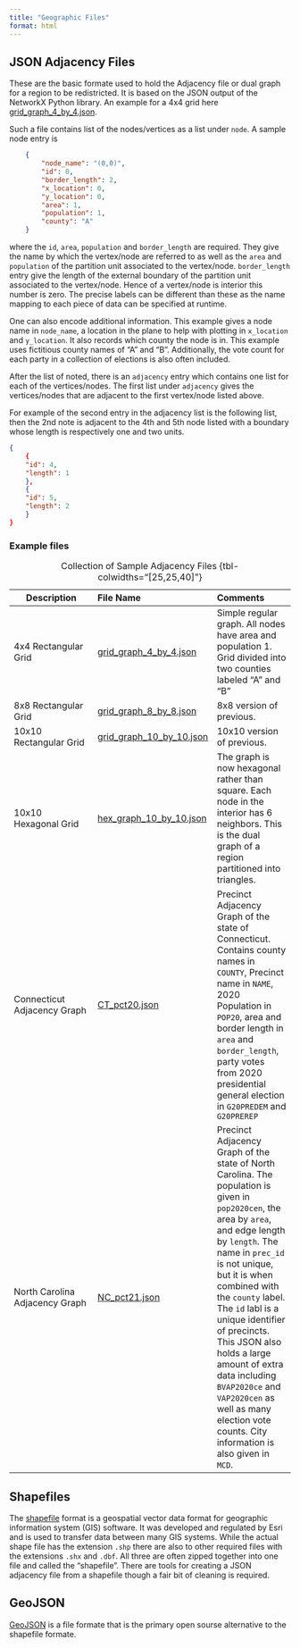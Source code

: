 ```yaml
---
title: "Geographic Files"
format: html
---
```

## JSON Adjacency Files {#sec-json-adjacency-files}

These are the basic formate used to hold the Adjacency file or dual graph for a region to be redistricted. It is based on the JSON output of the NetworkX Python library. An example for a 4x4 grid here [grid_graph_4_by_4.json](Geo/Adjacency/grid_graph_4_by_4.json). 

Such a file contains  list of the nodes/vertices as a list under `node`. A sample node entry is
```JSON
    {
        "node_name": "(0,0)",
        "id": 0,
        "border_length": 2,
        "x_location": 0,
        "y_location": 0,
        "area": 1,
        "population": 1,
        "county": "A"
    }
```
where the `id`, `area`, `population` and `border_length` are required. They give the name by which the vertex/node are referred to as well as the `area` and `population` of the partition unit associated to the vertex/node. `border_length` entry give the length of the external boundary of the partition unit associated to the vertex/node. Hence of a vertex/node is interior this number is zero. The precise labels can be different than these as the name mapping to each piece of data can be specified at runtime.

One can also encode additional information. This example gives a node name in `node_name`, a location in the plane to help with plotting in `x_location` and `y_location`. It also records which county the node is in. This example uses fictitious county names of "A" and "B". Additionally, the vote count for each party in a collection of elections is also often included. 

After the list of noted, there is an `adjacency` entry which contains one list for each of the vertices/nodes. The first list under `adjacency` gives the vertices/nodes that are adjacent to the first vertex/node listed above. 

For example of the second entry in the adjacency list is the following list, then the 2nd note is adjacent to the 4th and 5th node listed with a boundary whose length is respectively one and two units.
```JSON
{
    {
    "id": 4,
    "length": 1
    },
    {
    "id": 5,
    "length": 2
    }
}
```

### Example files

| Description | File Name | Comments  |
|---------|:-----|:------|
| 4x4 Rectangular Grid | [grid_graph_4_by_4.json](Geo/Adjacency/grid_graph_4_by_4.json)| Simple regular graph. All nodes have area and population 1. Grid divided into two counties labeled "A" and "B"  |
| 8x8 Rectangular Grid   | [grid_graph_8_by_8.json](Geo/Adjacency/grid_graph_8_by_8.json) |    8x8 version of previous. | 
| 10x10 Rectangular Grid  | [grid_graph_10_by_10.json](Geo/Adjacency/grid_graph_10_by_10.json)  |   10x10 version of previous. | 
| 10x10 Hexagonal Grid    | [hex_graph_10_by_10.json](Geo/Adjacency/hex_graph_10_by_10.json)   | The graph is now hexagonal rather than square. Each node in the interior has 6 neighbors. This is the dual graph of a region partitioned into triangles.  | 
| Connecticut Adjacency Graph  | [CT_pct20.json](Geo/Adjacency/CT_pct20.json)| Precinct Adjacency Graph of the state of Connecticut. Contains county names in `COUNTY`, Precinct name in `NAME`, 2020 Population in `POP20`, area and border length in `area` and `border_length`, party votes from 2020 presidential general election in `G20PREDEM` and `G20PREREP` |
| North Carolina Adjacency Graph | [NC_pct21.json](Geo/Adjacency/NC_pct21.json) | Precinct Adjacency Graph of the state of North Carolina. The population is given in `pop2020cen`, the area by `area`, and edge length by `length`. The name in `prec_id` is not unique, but it is when combined with the `county` label. The `id` labl is a unique identifier of precincts.  This JSON also holds a large amount of extra data including `BVAP2020ce` and `VAP2020cen` as well as many election vote counts. City information is also given in `MCD`.

: Collection of Sample Adjacency Files {tbl-colwidths="[25,25,40]"}


## Shapefiles

The [shapefile](https://en.wikipedia.org/wiki/Shapefile) format is a geospatial vector data format for geographic information system (GIS) software. It was developed and regulated by Esri and is used to transfer data between many GIS systems. While the actual shape file has the extension `.shp` there are also to other required files with the extensions `.shx` and `.dbf`. All three are often zipped together into one file and called the "shapefile". There are tools for creating a JSON adjacency file from a shapefile though a fair bit of cleaning is required.

## GeoJSON

[GeoJSON](https://en.wikipedia.org/wiki/GeoJSON) is a file formate that is the primary open sourse alternative to the shapefile formate.
